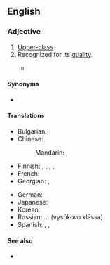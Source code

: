 ==English==

===Adjective===
{{en-adj|head=[[high]]-[[class]]}}

# [[upper-class|Upper-class]].
# Recognized for its [[quality]].
#: {{ux|en|We bought it at a '''high-class''' shop downtown, expensive but worth it.}}
#: {{ux|en|She's nothing but a '''high-class''' prostitute, even if she is earning $2,000 a night.}}
#* {{quote-web
|en
|date=February 27, 2022
|author=Phil McNulty
|title=Chelsea 0-0 Liverpool
|work=BBC Sport
|url=https://www.bbc.com/sport/football/60450274
|passage={{w|Caoimhin Kelleher|Kelleher}} made it 11 penalties from 11 for Liverpool but {{w|Kepa Arrizabalaga|Kepa}} blazed wildly over the top as a '''high-class''' showpiece was decided by the finest of margins after 21 successful attempts.}}

====Synonyms====
* {{l|en|upscale}}

====Translations====
{{trans-top|recognized for quality}}
* Bulgarian: {{t+|bg|първокласен}}
* Chinese:
*: Mandarin: {{t+|cmn|高級|sc=Hani}}, {{t+|cmn|高级|tr=gāojí|sc=Hani}}
* Finnish: {{t+|fi|korkealaatuinen}}, {{t+|fi|korkealuokkainen}}, {{t+|fi|laadukas}}, {{t+|fi|tasokas}}, {{t+|fi|korkeatasoinen}}
* French: {{t+|fr|haut de gamme}}
* Georgian: {{t|ka|მაღალი კლასის}}, {{t|ka|მაღალხარისხიანი}}
{{trans-mid}}
* German: {{t+|de|gehoben}}
* Japanese: {{t+|ja|高級|tr=こうきゅうな, kōkyū-na|alt=高級な|sc=Jpan}}
* Korean: {{t+|ko|고급(高級)}}
* Russian: ... {{l|ru|высокий|высокого}} {{l|ru|класс|класса}} (vysókovo klássa)
* Spanish: {{t|es|de [[nivel alto]]}}, {{t+|es|lujoso}}, {{t+|es|exclusivo}}
{{trans-bottom}}

====See also====
* {{l|en|classy}}